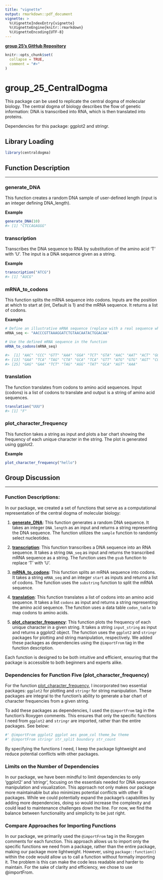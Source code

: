 ```yaml
---
title: "vignette"
output: rmarkdown::pdf_document
vignette: >
  %\VignetteIndexEntry{vignette}
  %\VignetteEngine{knitr::rmarkdown}
  %\VignetteEncoding{UTF-8}
---
```


[**group 25's GitHub Repository**](https://github.com/rforbiodatascience23/group_25_package)

```r
knitr::opts_chunk$set(
  collapse = TRUE,
  comment = "#>"
)
```

# group_25_CentralDogma

This package can be used to replicate the central dogma of molecular biology. The central dogma of biology describes the flow of genetic information: DNA is transcribed into RNA, which is then translated into proteins.

Dependencies for this package: ggplot2 and stringr.

## Library Loading

```r
library(centraldogma)
```

## Function Description

------------------------------------------------------------------------

### generate_DNA

This function creates a random DNA sample of user-defined length (input is an integer defining DNA_length).

**Example**

```r
generate_DNA(10)
#> [1] "CTCCAGAGGG"
```

### transcription

Transcribes the DNA sequence to RNA by substitution of the amino acid 'T' with 'U'. The input is a DNA sequence given as a string.

**Example**

```r
transcription("ATCG")
#> [1] "AUCG"
```

### mRNA_to_codons

This function splits the mRNA sequence into codons. Inputs are the position at which to start at (int, Default is 1) and the mRNA sequence. It returns a list of codons.

**Example**

```r
# Define an illustrative mRNA sequence (replace with a real sequence when using the package)
mRNA_seq <- "AACCCGTTAAAGGATCTGTAACAATACTGGACAA"

# Use the defined mRNA sequence in the function
mRNA_to_codons(mRNA_seq)

#>  [1] "AAC" "CCC" "GTT" "AAA" "GGA" "TCT" "GTA" "AAC" "AAT" "ACT" "GGA" "CAA"
#> [13] "GAA" "TCA" "TAG" "CTA" "GCA" "TCA" "GTT" "ATG" "GTG" "AGT" "CGA" "ACA"
#> [25] "GAG" "GAA" "TCT" "TAG" "AGG" "TAT" "GCA" "AGT" "AAA"
```

### translation

The function translates from codons to amino acid sequences. Input (codons) is a list of codons to translate and output is a string of amino acid sequences.

```r
translation("UUU")
#> [1] "F"
```

### plot_character_frequency

This function takes a string as input and plots a bar chart showing the frequency of each unique character in the string. The plot is generated using ggplot2.

**Example**

```r
plot_character_frequency("hello")
```

## Group Discussion

------------------------------------------------------------------------

### Function Descriptions:

In our package, we created a set of functions that serve as a computational representation of the central dogma of molecular biology:

1.  [**generate_DNA**](https://github.com/rforbiodatascience23/group_25_package/blob/master/R/generate_DNA.R): This function generates a random DNA sequence. It takes an integer `DNA_length` as an input and returns a string representing the DNA sequence. The function utilizes the `sample` function to randomly select nucleotides.

2.  [**transcription**](https://github.com/rforbiodatascience23/group_25_package/blob/master/R/transcription.R): This function transcribes a DNA sequence into an RNA sequence. It takes a string `DNA_seq` as input and returns the transcribed mRNA sequence as a string. The function uses the `gsub` function to replace 'T' with 'U'.

3.  [**mRNA_to_codons**](https://github.com/rforbiodatascience23/group_25_package/blob/master/R/mRNA_to_codons.R): This function splits an mRNA sequence into codons. It takes a string `mRNA_seq` and an integer `start` as inputs and returns a list of codons. The function uses the `substring` function to split the mRNA sequence.

4.  [**translation**](https://github.com/rforbiodatascience23/group_25_package/blob/master/R/translation.R): This function translates a list of codons into an amino acid sequence. It takes a list `codons` as input and returns a string representing the amino acid sequence. The function uses a data table `codon_table` to map codons to amino acids.

5.  [**plot_character_frequency**](https://github.com/rforbiodatascience23/group_25_package/blob/master/R/plot_character_frequency.R): This function plots the frequency of each unique character in a given string. It takes a string `input_string` as input and returns a ggplot2 object. The function uses the `ggplot2` and `stringr` packages for plotting and string manipulation, respectively. We added these packages as dependencies using the `@importFrom` tag in the function description.

Each function is designed to be both intuitive and efficient, ensuring that the package is accessible to both beginners and experts alike.

### Dependencies for Function Five (plot_character_frequency)

For the function [plot_character_frequency](https://github.com/rforbiodatascience23/group_25_package/blob/master/R/plot_character_frequency.R), I incorporated two essential packages: `ggplot2` for plotting and `stringr` for string manipulation. These packages are integral to the function's ability to generate a bar chart of character frequencies from a given string.

To add these packages as dependencies, I used the `@importFrom` tag in the function's Roxygen comments. This ensures that only the specific functions I need from `ggplot2` and `stringr` are imported, rather than the entire packages. See below:

``` r
#' @importFrom ggplot2 ggplot aes geom_col theme_bw theme
#' @importFrom stringr str_split boundary str_count
```

By specifying the functions I need, I keep the package lightweight and reduce potential conflicts with other packages.

### Limits on the Number of Dependencies

In our package, we have been mindful to limit dependencies to only 'ggplot2' and 'stringr', focusing on the essentials needed for DNA sequence manipulation and visualization. This approach not only makes our package more maintainable but also minimizes potential conflicts with other R packages. While we could potentially expand the package's capabilities by adding more dependencies, doing so would increase the complexity and could lead to maintenance challenges down the line. For now, we find the balance between functionality and simplicity to be just right.

### Compare Approaches for Importing Functions

In our package, we primarily used the `@importFrom` tag in the Roxygen comments for each function. This approach allows us to import only the specific functions we need from a package, rather than the entire package, making our package more lightweight. However, using `package::function()` within the code would allow us to call a function without formally importing it. The problem is this can make the code less readable and harder to maintain. For the sake of clarity and efficiency, we chose to use @importFrom.
